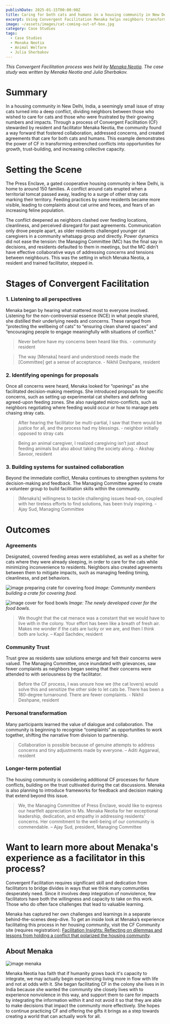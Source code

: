 ```yaml
---
publishDate: 2025-01-15T00:00:00Z
title: Caring for both cats and humans in a housing community in New Delhi
excerpt: Using Convergent Facilitation Menaka helps neighbors transform tensions over stray cats through a collaborative process that fosters empathy, trust, and workable solutions for both cats and humans.
image: ~/assets/images/cat-coming-out-of-box.jpg
category: Case Studies
tags:
  - Case Studies
  - Menaka Neotia
  - Animal Welfare
  - Julia Sherbakov
---
```



*This Convergent Facilitation process was held by [Menaka Neotia](#about-menaka). The case study was written by Menaka Neotia and Julia Sherbakov.*

# Summary

In a housing community in New Delhi, India, a seemingly small issue of stray cats turned into a deep conflict, dividing neighbors between those who wished to care for cats and those who were frustrated by their growing numbers and impacts. Through a process of Convergent Facilitation (CF) stewarded by resident and facilitator Menaka Neotia, the community found a way forward that fostered collaboration, addressed concerns, and created agreements that care for both cats and humans. This example demonstrates the power of CF in transforming entrenched conflicts into opportunities for growth, trust-building, and increasing collective capacity.

# Setting the Scene

The Press Enclave, a gated cooperative housing community in New Delhi, is home to around 150 families. A conflict around cats erupted when a territorial tomcat passed away, leading to a surge of other stray cats marking their territory. Feeding practices by some residents became more visible, leading to complaints about cat urine and feces, and fears of an increasing feline population.

The conflict deepened as neighbors clashed over feeding locations, cleanliness, and perceived disregard for past agreements. Communication only drove people apart, as older residents challenged younger cat caregivers in a community whatsapp group and directly. Power dynamics did not ease the tension: the Managing Committee (MC) has the final say in decisions, and residents defaulted to them in meetings, but the MC didn’t have effective collaborative ways of addressing concerns and tensions between neighbours. This was the setting in which Menaka Neotia, a resident and trained facilitator, stepped in.

# Stages of Convergent Facilitation

### 1. Listening to all perspectives

Menaka began by hearing what mattered most to everyone involved. Listening for the  non-controversial essence (NCE) in what people shared, she distilled their underlying needs and concerns. These ranged from “protecting the wellbeing of cats” to “ensuring clean shared spaces” and “encouraging people to engage meaningfully with situations of conflict.”

> Never before have my concerns been heard like this. - community resident

> The way [Menaka] heard and understood needs made the [Committee] get a sense of acceptance. - Nikhil Deshpane, resident

### 2. Identifying openings for proposals

Once all concerns were heard, Menaka looked for “openings” as she facilitated decision-making meetings. She introduced proposals for specific concerns, such as setting up experimental cat shelters and defining agreed-upon feeding zones. She also navigated micro-conflicts, such as neighbors negotiating where feeding would occur or how to manage pets chasing stray cats.

> After hearing the facilitator be multi-partial, I saw that there would be justice for all, and the process had my blessings. - neighbor initially opposed to stray cats

> Being an animal caregiver, I realized caregiving isn’t just about feeding animals but also about taking the society along. - Akshay Savoor, resident

### 3. Building systems for sustained collaboration

Beyond the immediate conflict, Menaka continues to strengthen systems for decision-making and feedback. The Managing Committee agreed to create a volunteer group to build facilitation skills within the community.

> [Menaka’s] willingness to tackle challenging issues head-on, coupled with her tireless efforts to find solutions, has been truly inspiring. - Ajay Sud, Managing Committee

# Outcomes 

### Agreements 

Designated, covered feeding areas were established, as well as a shelter for cats where they were already sleeping, in order to care for the cats while minimizing inconvenience to residents. Neighbors also created agreements between them to mitigate impacts, such as managing feeding timing, cleanliness, and pet behaviors.

![image preparing crate for covering food](~/assets/images/preparing-crate-for-covering-food-cat-case-study.jpg) 
*Image: Community members building a crate for covering food.*

![image cover for food bowls](~/assets/images/cover-for-food-bowls-cat-case-study.jpg)
*Image: The newly developed cover for the food bowls.*

> We thought that the cat menace was a constant that we would have to live with in the colony. Your effort has been like a breath of fresh air. Makes me wonder if the cats are lucky or we are, and then I think both are lucky. – Kapil Sachdev, resident

### Community Trust

 Trust grew as residents saw solutions emerge and felt their concerns were valued. The Managing Committee, once inundated with grievances, saw fewer complaints as neighbors began seeing that their concerns were attended to with seriousness by the facilitator. 

> Before the CF process, I was unsure how we (the cat lovers) would solve this and sensitize the other side to let cats be. There has been a 180-degree turnaround. There are fewer complaints. - Nikhil Deshpane, resident

### Personal transformation
Many participants learned the value of dialogue and collaboration. The community is beginning to recognise “complaints” as opportunities to work together, shifting the narrative from division to partnership.

> Collaboration is possible because of genuine attempts to address concerns and tiny adjustments made by everyone. – Aditi Aggarwal, resident 

### Longer-term potential
The housing community is considering additional CF processes for future conflicts, building on the trust cultivated during the cat discussions. Menaka is also planning to introduce frameworks for feedback and decision making that extend beyond this issue.

> We, the Managing Committee of Press Enclave, would like to express our heartfelt appreciation to Ms. Menaka Neotia for her exceptional leadership, dedication, and empathy in addressing residents' concerns. Her commitment to the well-being of our community is commendable. – Ajay Sud, president, Managing Committee

# Want to learn more about Menaka's experience as a facilitator in this process?

Convergent Facilitation requires significant skill and dedication from facilitators to bridge divides in ways that we think many communities desperately need. Since it involves deep integration of nonviolence, few facilitators have both the willingness and capacity to take on this work. Those who do often face challenges that lead to valuable learning.   

Menaka has captured her own challenges and learnings in a separate behind-the-scenes deep-dive. To get an inside look at Menaka’s experience facilitating this process in her housing community, visit the CF Community site (requires registration): [Facilitation Insights: Reflecting on dilemmas and lessons from holding a conflict that polarized the housing community](https://community.convergentfacilitation.org/t/facilitation-insights-reflecting-on-dilemmas-and-lessons-from-holding-a-conflict-that-polarized-the-housing-community/497).

## About Menaka


![image menaka](~/assets/images/menaka.jpeg)

Menaka Neotia has faith that if humanity grows back it's capacity to integrate, we may actually begin experiencing living more in flow with life and not at odds with it. She began facilitating CF in the colony she lives in in India because she wanted the community she closely lives with to experience nonviolence in this way, and support them to care for impacts by integrating the information within it and not avoid it so that they are able to make decisions that impact the community more effectively. She hopes to continue practicing CF and offering the gifts it brings as a step towards creating a world that can actually work for all.

